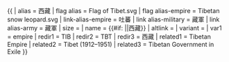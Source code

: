 {{ {{{1<noinclude>|country showdata</noinclude>}}}
| alias = 西藏
| flag alias = Flag of Tibet.svg
| flag alias-empire = Tibetan snow leopard.svg
| link-alias-empire = 吐蕃
| link alias-military = 藏軍
| link alias-army = 藏軍
| size = {{{size|}}}
| name = {{#if: {{{name|}}}|{{{name|}}}|西藏}}
| altlink = {{{altlink|}}}
| variant = {{{variant|}}}
<noinclude>
| var1 = empire
| redir1 = TIB
| redir2 = TBT
| redir3 = 西藏
| related1 = Tibetan Empire
| related2 = Tibet (1912–1951)
| related3 = Tibetan Government in Exile
</noinclude>
}}